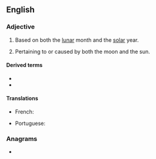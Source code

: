==English==

===Adjective===
{{en-adj|-}}

# {{lb|en|of a calendar}} Based on both the [[lunar]] month and the [[solar]] year.
# Pertaining to or caused by both the moon and the sun.

====Derived terms====
* {{l|en|lunisolar year}}
* {{l|en|lunisolar calendar}}

====Translations====
{{trans-top|}}
* French: {{t|fr|lunisolaire}}
{{trans-mid}}
* Portuguese: {{t|pt|lunissolar|m|f}}
{{trans-bottom}}

===Anagrams===
* {{anagrams|en|a=aillnorsu|solilunar}}